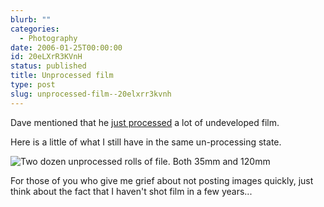 ```yaml
---
blurb: ""
categories:
  - Photography
date: 2006-01-25T00:00:00
id: 20eLXrR3KVnH
status: published
title: Unprocessed film
type: post
slug: unprocessed-film--20elxrr3kvnh
---
```


Dave mentioned that he [just processed](https://davidcampbellsblog.blogspot.com/2006/01/processed-bunch-of-old-film.html) a lot of undeveloped film. 

Here is a little of what I still have in the same un-processing state.

<Img src="unprocessed_file_20060125_010408a" alt="Two dozen unprocessed rolls of file. Both 35mm and 120mm" />

For those of you who give me grief about not posting images quickly, just think about the fact that I haven't shot film in a few years...
